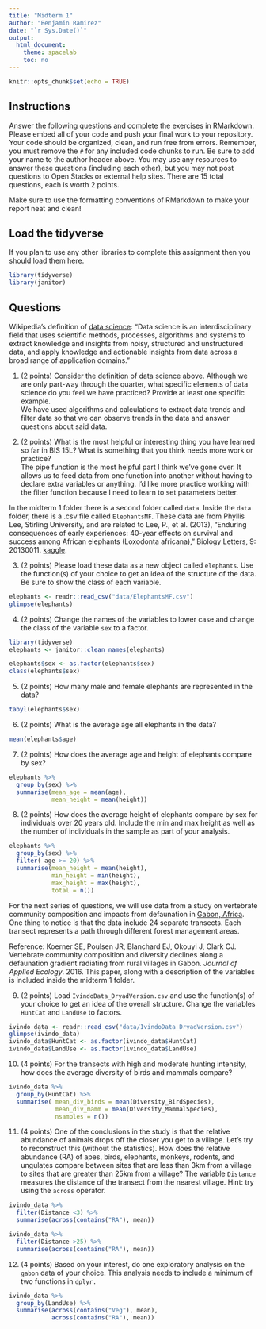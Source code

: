 ---
title: "Midterm 1"
author: "Benjamin Ramirez"
date: "`r Sys.Date()`"
output:
  html_document:
    theme: spacelab
    toc: no
---

```{r setup, include=FALSE}
knitr::opts_chunk$set(echo = TRUE)
```

## Instructions
Answer the following questions and complete the exercises in RMarkdown. Please embed all of your code and push your final work to your repository. Your code should be organized, clean, and run free from errors. Remember, you must remove the `#` for any included code chunks to run. Be sure to add your name to the author header above. You may use any resources to answer these questions (including each other), but you may not post questions to Open Stacks or external help sites. There are 15 total questions, each is worth 2 points.  

Make sure to use the formatting conventions of RMarkdown to make your report neat and clean!  

## Load the tidyverse
If you plan to use any other libraries to complete this assignment then you should load them here.
```{r}
library(tidyverse)
library(janitor)
```

## Questions  

Wikipedia's definition of [data science](https://en.wikipedia.org/wiki/Data_science): "Data science is an interdisciplinary field that uses scientific methods, processes, algorithms and systems to extract knowledge and insights from noisy, structured and unstructured data, and apply knowledge and actionable insights from data across a broad range of application domains."  

1. (2 points) Consider the definition of data science above. Although we are only part-way through the quarter, what specific elements of data science do you feel we have practiced? Provide at least one specific example.  
We have used algorithms and calculations to extract data trends and filter data so that we can observe trends in the data and answer questions about said data.

2. (2 points) What is the most helpful or interesting thing you have learned so far in BIS 15L? What is something that you think needs more work or practice?  
The pipe function is the most helpful part I think we've gone over. It allows us to feed data from one function into another without having to declare extra variables or anything. I'd like more practice working with the filter function because I need to learn to set parameters better. 

In the midterm 1 folder there is a second folder called `data`. Inside the `data` folder, there is a .csv file called `ElephantsMF`. These data are from Phyllis Lee, Stirling University, and are related to Lee, P., et al. (2013), "Enduring consequences of early experiences: 40-year effects on survival and success among African elephants (Loxodonta africana)," Biology Letters, 9: 20130011. [kaggle](https://www.kaggle.com/mostafaelseidy/elephantsmf).  

3. (2 points) Please load these data as a new object called `elephants`. Use the function(s) of your choice to get an idea of the structure of the data. Be sure to show the class of each variable.
```{r}

elephants <- readr::read_csv("data/ElephantsMF.csv")
glimpse(elephants)
```


4. (2 points) Change the names of the variables to lower case and change the class of the variable `sex` to a factor.
```{r}
library(tidyverse)
elephants <- janitor::clean_names(elephants)

elephants$sex <- as.factor(elephants$sex)
class(elephants$sex)

```


5. (2 points) How many male and female elephants are represented in the data?

```{r}
tabyl(elephants$sex)
```

6. (2 points) What is the average age all elephants in the data?

```{r}
mean(elephants$age)
```

7. (2 points) How does the average age and height of elephants compare by sex?
```{r}
elephants %>% 
  group_by(sex) %>% 
  summarise(mean_age = mean(age),
            mean_height = mean(height))
```


8. (2 points) How does the average height of elephants compare by sex for individuals over 20 years old. Include the min and max height as well as the number of individuals in the sample as part of your analysis.  

```{r}
elephants %>% 
  group_by(sex) %>% 
  filter( age >= 20) %>% 
  summarise(mean_height = mean(height),
            min_height = min(height),
            max_height = max(height),
            total = n())
```

For the next series of questions, we will use data from a study on vertebrate community composition and impacts from defaunation in [Gabon, Africa](https://en.wikipedia.org/wiki/Gabon). One thing to notice is that the data include 24 separate transects. Each transect represents a path through different forest management areas.  

Reference: Koerner SE, Poulsen JR, Blanchard EJ, Okouyi J, Clark CJ. Vertebrate community composition and diversity declines along a defaunation gradient radiating from rural villages in Gabon. _Journal of Applied Ecology_. 2016. This paper, along with a description of the variables is included inside the midterm 1 folder.  

9. (2 points) Load `IvindoData_DryadVersion.csv` and use the function(s) of your choice to get an idea of the overall structure. Change the variables `HuntCat` and `LandUse` to factors.
```{r}
ivindo_data <- readr::read_csv("data/IvindoData_DryadVersion.csv")
glimpse(ivindo_data)
ivindo_data$HuntCat <- as.factor(ivindo_data$HuntCat)
ivindo_data$LandUse <- as.factor(ivindo_data$LandUse)
```


10. (4 points) For the transects with high and moderate hunting intensity, how does the average diversity of birds and mammals compare?
```{r}
ivindo_data %>% 
  group_by(HuntCat) %>% 
  summarise( mean_div_birds = mean(Diversity_BirdSpecies),
             mean_div_mamm = mean(Diversity_MammalSpecies),
             nsamples = n())
```


11. (4 points) One of the conclusions in the study is that the relative abundance of animals drops off the closer you get to a village. Let's try to reconstruct this (without the statistics). How does the relative abundance (RA) of apes, birds, elephants, monkeys, rodents, and ungulates compare between sites that are less than 3km from a village to sites that are greater than 25km from a village? The variable `Distance` measures the distance of the transect from the nearest village. Hint: try using the `across` operator.  
```{r}
ivindo_data %>% 
  filter(Distance <3) %>% 
  summarise(across(contains("RA"), mean))
```
```{r}
ivindo_data %>% 
  filter(Distance >25) %>% 
  summarise(across(contains("RA"), mean))
```


12. (4 points) Based on your interest, do one exploratory analysis on the `gabon` data of your choice. This analysis needs to include a minimum of two functions in `dplyr.`
```{r}
ivindo_data %>% 
  group_by(LandUse) %>% 
  summarise(across(contains("Veg"), mean),
            across(contains("RA"), mean))

```

